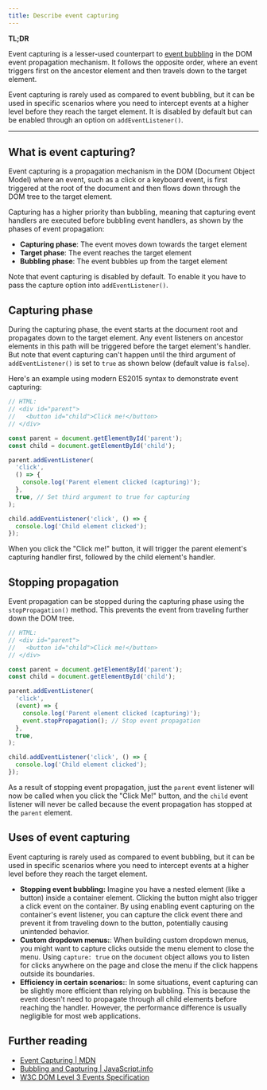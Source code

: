 ```yaml
---
title: Describe event capturing
---
```


**TL;DR**

Event capturing is a lesser-used counterpart to [event bubbling](/questions/quiz/describe-event-bubbling) in the DOM event propagation mechanism. It follows the opposite order, where an event triggers first on the ancestor element and then travels down to the target element.

Event capturing is rarely used as compared to event bubbling, but it can be used in specific scenarios where you need to intercept events at a higher level before they reach the target element. It is disabled by default but can be enabled through an option on `addEventListener()`.

---

## What is event capturing?

Event capturing is a propagation mechanism in the DOM (Document Object Model) where an event, such as a click or a keyboard event, is first triggered at the root of the document and then flows down through the DOM tree to the target element.

Capturing has a higher priority than bubbling, meaning that capturing event handlers are executed before bubbling event handlers, as shown by the phases of event propagation:

- **Capturing phase**: The event moves down towards the target element
- **Target phase**: The event reaches the target element
- **Bubbling phase**: The event bubbles up from the target element

Note that event capturing is disabled by default. To enable it you have to pass the capture option into `addEventListener()`.

## Capturing phase

During the capturing phase, the event starts at the document root and propagates down to the target element. Any event listeners on ancestor elements in this path will be triggered before the target element's handler. But note that event capturing can't happen until the third argument of `addEventListener()` is set to `true` as shown below (default value is `false`).

Here's an example using modern ES2015 syntax to demonstrate event capturing:

```js
// HTML:
// <div id="parent">
//   <button id="child">Click me!</button>
// </div>

const parent = document.getElementById('parent');
const child = document.getElementById('child');

parent.addEventListener(
  'click',
  () => {
    console.log('Parent element clicked (capturing)');
  },
  true, // Set third argument to true for capturing
);

child.addEventListener('click', () => {
  console.log('Child element clicked');
});
```

When you click the "Click me!" button, it will trigger the parent element's capturing handler first, followed by the child element's handler.

## Stopping propagation

Event propagation can be stopped during the capturing phase using the `stopPropagation()` method. This prevents the event from traveling further down the DOM tree.

```js
// HTML:
// <div id="parent">
//   <button id="child">Click me!</button>
// </div>

const parent = document.getElementById('parent');
const child = document.getElementById('child');

parent.addEventListener(
  'click',
  (event) => {
    console.log('Parent element clicked (capturing)');
    event.stopPropagation(); // Stop event propagation
  },
  true,
);

child.addEventListener('click', () => {
  console.log('Child element clicked');
});
```

As a result of stopping event propagation, just the `parent` event listener will now be called when you click the "Click Me!" button, and the `child` event listener will never be called because the event propagation has stopped at the `parent` element.

## Uses of event capturing

Event capturing is rarely used as compared to event bubbling, but it can be used in specific scenarios where you need to intercept events at a higher level before they reach the target element.

- **Stopping event bubbling:** Imagine you have a nested element (like a button) inside a container element. Clicking the button might also trigger a click event on the container. By using enabling event capturing on the container's event listener, you can capture the click event there and prevent it from traveling down to the button, potentially causing unintended behavior.
- **Custom dropdown menus:**: When building custom dropdown menus, you might want to capture clicks outside the menu element to close the menu. Using `capture: true` on the `document` object allows you to listen for clicks anywhere on the page and close the menu if the click happens outside its boundaries.
- **Efficiency in certain scenarios:**: In some situations, event capturing can be slightly more efficient than relying on bubbling. This is because the event doesn't need to propagate through all child elements before reaching the handler. However, the performance difference is usually negligible for most web applications.

## Further reading

- [Event Capturing | MDN](https://developer.mozilla.org/en-US/docs/Learn/JavaScript/Building_blocks/Events#event_capture)
- [Bubbling and Capturing | JavaScript.info](https://javascript.info/bubbling-and-capturing)
- [W3C DOM Level 3 Events Specification](https://www.w3.org/TR/DOM-Level-3-Events/#event-flow)
